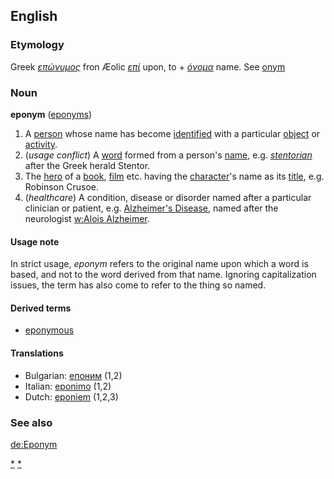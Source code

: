 ==English==
===Etymology===
Greek ''[[επώνυμος]]'' fron Æolic ''[[επί]]'' upon, to + ''[[όνομα]]'' name.  See [[onym]]
===Noun===
'''eponym''' ([[eponyms]])
{{wikipedia}}
#A [[person]] whose name has become [[identified]] with a particular [[object]] or [[activity]].
#(''usage conflict'') A [[word]] formed from a person's [[name]], e.g. ''[[stentorian]]'' after the Greek herald Stentor.
#The [[hero]] of a [[book]], [[film]] etc. having the [[character]]'s name as its [[title]], e.g. Robinson Crusoe.
#(''healthcare'') A condition, disease or disorder named after a particular clinician or patient, e.g. [[Alzheimer's Disease]], named after the neurologist [[w:Alois Alzheimer]].

==== Usage note ====
In strict usage, ''eponym'' refers to the original name upon which a word is based, and not to the word derived from that name.  Ignoring capitalization issues, the term has also come to refer to the thing so named.  

====Derived terms====
*[[eponymous]]

====Translations====
*Bulgarian: [[епоним]] {{m}} (1,2)
*Italian: [[eponimo]] {{m}} (1,2)
*Dutch: [[eponiem]] {{n}} (1,2,3)

===See also===
[[Category:Eponymous terms|*]]
[[Category:Eponyms|*]]
[[de:Eponym]]